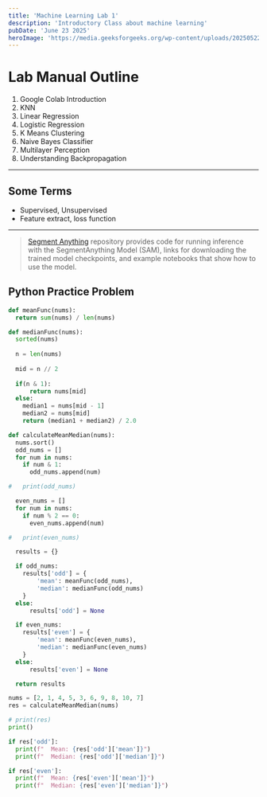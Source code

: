 ```yaml
---
title: 'Machine Learning Lab 1'
description: 'Introductory Class about machine learning'
pubDate: 'June 23 2025'
heroImage: 'https://media.geeksforgeeks.org/wp-content/uploads/20250522132238780028/introduction_to_machine_learning_1.webp'
---
```


# Lab Manual Outline

1) Google Colab Introduction
2) KNN
3) Linear Regression
4) Logistic Regression
5) K Means Clustering
6) Naive Bayes Classifier
7) Multilayer Perception
8) Understanding Backpropagation

---

## Some Terms

- Supervised, Unsupervised
- Feature extract, loss function

---

> [Segment Anything](https://github.com/facebookresearch/segment-anything) repository provides code for running inference with the SegmentAnything Model (SAM), links for downloading the trained model checkpoints, and example notebooks that show how to use the model.

## Python Practice Problem

```py
def meanFunc(nums):
  return sum(nums) / len(nums)

def medianFunc(nums):
  sorted(nums)
  
  n = len(nums)
  
  mid = n // 2
  
  if(n & 1):
      return nums[mid]
  else:
    median1 = nums[mid - 1]
    median2 = nums[mid]
    return (median1 + median2) / 2.0

def calculateMeanMedian(nums):
  nums.sort()
  odd_nums = []
  for num in nums:
    if num & 1:
      odd_nums.append(num)

#   print(odd_nums)

  even_nums = []
  for num in nums:
    if num % 2 == 0:
      even_nums.append(num)

#   print(even_nums)

  results = {}

  if odd_nums:
    results['odd'] = {
        'mean': meanFunc(odd_nums),
        'median': medianFunc(odd_nums)
    }
  else:
      results['odd'] = None

  if even_nums:
    results['even'] = {
        'mean': meanFunc(even_nums),
        'median': medianFunc(even_nums)
    }
  else:
      results['even'] = None

  return results

nums = [2, 1, 4, 5, 3, 6, 9, 8, 10, 7]
res = calculateMeanMedian(nums)

# print(res)
print()

if res['odd']:
  print(f"  Mean: {res['odd']['mean']}")
  print(f"  Median: {res['odd']['median']}")

if res['even']:
  print(f"  Mean: {res['even']['mean']}")
  print(f"  Median: {res['even']['median']}")
```